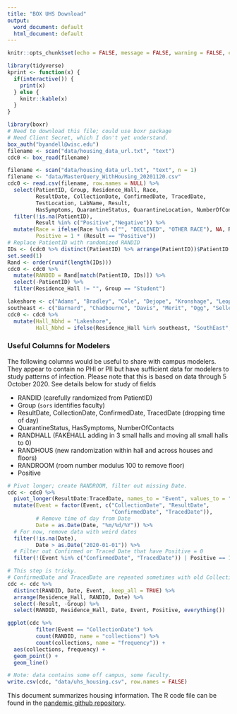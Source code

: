 ```yaml
---
title: "BOX UHS Download"
output:
  word_document: default
  html_document: default
---
```


```r
knitr::opts_chunk$set(echo = FALSE, message = FALSE, warning = FALSE, comment = "")
```

```r
library(tidyverse)
kprint <- function(x) {
  if(interactive()) {
    print(x)
  } else {
    knitr::kable(x)
  }
}
```

```r
library(boxr)
# Need to download this file; could use boxr package
# Need Client Secret, which I don't yet understand.
box_auth("byandell@wisc.edu")
filename <- scan("data/housing_data_url.txt", "text")
cdc0 <- box_read(filename)
```

```r
filename <- scan("data/housing_data_url.txt", "text", n = 1)
filename <- "data/MasterQuery_WithHousing_20201120.csv"
cdc0 <- read.csv(filename, row.names = NULL) %>%
  select(PatientID, Group, Residence_Hall, Race,
         ResultDate, CollectionDate, ConfirmedDate, TracedDate,
         TestLocation, LabName, Result,
         HasSymptoms, QuarantineStatus, QuarantineLocation, NumberOfContacts) %>%
  filter(!is.na(PatientID),
         Result %in% c("Positive","Negative")) %>%
  mutate(Race = ifelse(Race %in% c("", "DECLINED", "OTHER RACE"), NA, Race),
         Positive = 1 * (Result == "Positive"))
# Replace PatientID with randomized RANDID
IDs <- (cdc0 %>% distinct(PatientID) %>% arrange(PatientID))$PatientID
set.seed(1)
Rand <- order(runif(length(IDs)))
cdc0 <- cdc0 %>%
  mutate(RANDID = Rand[match(PatientID, IDs)]) %>%
  select(-PatientID) %>%
  filter(Residence_Hall != "", Group == "Student")
```

```r
lakeshore <- c("Adams", "Bradley", "Cole", "Dejope", "Kronshage", "Leopold", "Phillips", "Slichter", "Sullivan", "Tripp", "Waters")
southeast <- c("Barnard", "Chadbourne", "Davis", "Merit", "Ogg", "Sellery", "Smith", "Witte")
cdc0 <- cdc0 %>%
  mutate(Hall_Nbhd = "Lakeshore",
         Hall_Nbhd = ifelse(Residence_Hall %in% southeast, "SouthEast", Hall_Nbhd))
```

### Useful Columns for Modelers

The following columns would be useful to share with campus modelers. They appear to contain no PHI or PII but have sufficient data for modelers to study patterns of infection. Please note that this is based on data through 5 October 2020. See details below for study of fields

- RANDID (carefully randomized from PatientID)
- Group (`sors` identifies faculty)
- ResultDate, CollectionDate, ConfirmedDate, TracedDate (dropping time of day)
- QuarantineStatus, HasSymptoms, NumberOfContacts
- RANDHALL (FAKEHALL adding in 3 small halls and moving all small halls to 0)
- RANDHOUS (new randomization within hall and across houses and floors)
- RANDROOM (room number modulus 100 to remove floor)
- Positive

```r
# Pivot longer; create RANDROOM, filter out missing Date.
cdc <- cdc0 %>%
  pivot_longer(ResultDate:TracedDate, names_to = "Event", values_to = "Date") %>%
  mutate(Event = factor(Event, c("CollectionDate", "ResultDate",
                                 "ConfirmedDate", "TracedDate")),
         # Remove time of day from Date
         Date = as.Date(Date, "%m/%d/%Y")) %>%
  # For now, remove data with weird dates
  filter(!is.na(Date),
         Date > as.Date("2020-01-01")) %>%
  # Filter out Confirmed or Traced Date that have Positive = 0
  filter(!(Event %in% c("ConfirmedDate", "TracedDate")) | Positive == 1)
```

```r
# This step is tricky.
# ConfirmedDate and TracedDate are repeated sometimes with old CollectionDate.
cdc <- cdc %>%
  distinct(RANDID, Date, Event, .keep_all = TRUE) %>%
  arrange(Residence_Hall, RANDID, Date) %>%
  select(-Result, -Group) %>%
  select(RANDID, Residence_Hall, Date, Event, Positive, everything())
```

```r
ggplot(cdc %>%
         filter(Event == "CollectionDate") %>%
         count(RANDID, name = "collections") %>% 
         count(collections, name = "frequency")) +
  aes(collections, frequency) +
  geom_point() +
  geom_line()
```

```r
# Note: data contains some off campus, some faculty.
write.csv(cdc, "data/uhs_housing.csv", row.names = FALSE)
```

This document summarizes housing information. The R code file can be found in the [pandemic github repository](https://github.com/UW-Madison-DataScience/pandemic/blob/master/box_uhs_housing.Rmd).
